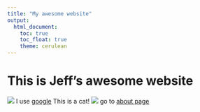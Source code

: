 ```yaml
---
title: "My awesome website"
output: 
  html_document:
    toc: true
    toc_float: true
    theme: cerulean
---
```


# This is Jeff's awesome website

![](https://media.giphy.com/media/drXGoW1iudhKw/giphy.gif)
I use [google](google.com)
This is a cat!
![](download.jpg)
go to [about page](about.html)
```r

```

```r
```


```r
```

```r
```


```r
```


```r
```


